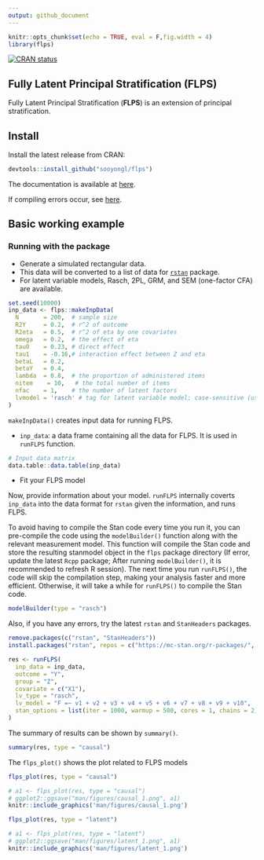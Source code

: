 ```yaml
---
output: github_document
---
```


```r
knitr::opts_chunk$set(echo = TRUE, eval = F,fig.width = 4)
library(flps)
```

<!-- badges: start -->
[![CRAN status](https://www.r-pkg.org/badges/version/flps)](https://CRAN.R-project.org/package=flps)
<!-- badges: end -->



## Fully Latent Principal Stratification (FLPS)

Fully Latent Principal Stratification (**FLPS**) is an extension of principal stratification.

## Install

Install the latest release from CRAN:

```r
devtools::install_github("sooyongl/flps")
```

The documentation is available at [here](https://sooyongl.github.io/flps/).

If compiling errors occur, see [here](https://github.com/stan-dev/rstan/wiki/Configuring-C---Toolchain-for-Windows#r-42).


## Basic working example

### Running with the package

- Generate a simulated rectangular data.
- This data will be converted to a list of data for [`rstan`](https://github.com/stan-dev/rstan) package.
- For latent variable models, Rasch, 2PL, GRM, and SEM (one-factor CFA) are available.


```r
set.seed(10000)
inp_data <- flps::makeInpData(
  N       = 200,  # sample size
  R2Y     = 0.2,  # r^2 of outcome
  R2eta   = 0.5,  # r^2 of eta by one covariates
  omega   = 0.2,  # the effect of eta
  tau0    = 0.23, # direct effect
  tau1    = -0.16,# interaction effect between Z and eta
  betaL   = 0.2,
  betaY   = 0.4,
  lambda  = 0.8,  # the proportion of administered items
  nitem    = 10,   # the total number of items
  nfac    = 1,    # the number of latent factors
  lvmodel = 'rasch' # tag for latent variable model; case-sensitive (use lower-case letters)
)


```

`makeInpData()` creates input data for running FLPS.

- `inp_data`: a data frame containing all the data for FLPS. It is used in `runFLPS` function.

```r
# Input data matrix
data.table::data.table(inp_data)
```



- Fit your FLPS model

Now, provide information about your model. `runFLPS` internally coverts `inp_data` into the data format for `rstan` given the information, and runs FLPS.

To avoid having to compile the Stan code every time you run it, you can pre-compile the code using the `modelBuilder()` function along with the relevant measurement model. This function will compile the Stan code and store the resulting stanmodel object in the `flps` package directory (If error, update the latest `Rcpp` package; After running `modelBuilder()`, it is recommended to refresh R session). The next time you run `runFLPS()`, the code will skip the compilation step, making your analysis faster and more efficient. Otherwise, it will take a while for `runFLPS()` to compile the Stan code.

```r
modelBuilder(type = "rasch")
```

Also, if you have any errors, try the latest `rstan` and `StanHeaders` packages. 

```r
remove.packages(c("rstan", "StanHeaders"))
install.packages("rstan", repos = c("https://mc-stan.org/r-packages/", getOption("repos")))
```



```r
res <- runFLPS(
  inp_data = inp_data,
  outcome = "Y",
  group = "Z",
  covariate = c("X1"),
  lv_type = "rasch",
  lv_model = "F =~ v1 + v2 + v3 + v4 + v5 + v6 + v7 + v8 + v9 + v10",
  stan_options = list(iter = 1000, warmup = 500, cores = 1, chains = 2)
)
```


The summary of results can be shown by `summary()`.

```r

summary(res, type = "causal")

```


The `flps_plot()` shows the plot related to FLPS models

```r

flps_plot(res, type = "causal")

```

```r
# a1 <- flps_plot(res, type = "causal")
# ggplot2::ggsave("man/figures/causal_1.png", a1)
knitr::include_graphics('man/figures/causal_1.png')
```



```r

flps_plot(res, type = "latent")

```


```r
# a1 <- flps_plot(res, type = "latent")
# ggplot2::ggsave("man/figures/latent_1.png", a1)
knitr::include_graphics('man/figures/latent_1.png')
```
